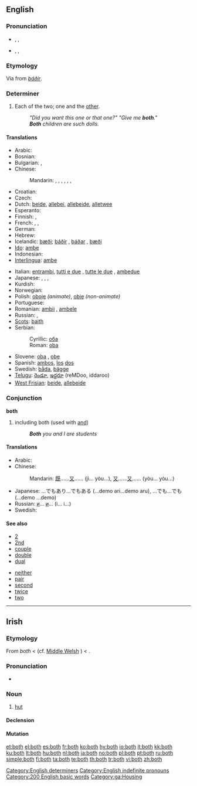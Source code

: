 ==English==

{{rank|thing|set|told|197|both|having|look|heard}}

===Pronunciation===
* {{a|UK}} {{enPR|bōth}}, {{IPA|/bəʊθ/}}, {{SAMPA|/b@UT/}}
*: {{rhymes|əʊθ}}
* {{a|US}} {{enPR|bōth}}, {{IPA|/boʊθ/}}, {{SAMPA|/boUT/}}
*: {{audio|en-us-both.ogg|Audio (US)}}
*: {{rhymes|oʊθ}}

===Etymology===
Via {{etyl|enm}} from {{etyl|non}} ''[[báðir]]''.

===Determiner===
{{en-det}}

# Each of the two; one and the [[other]].
#: ''"Did you want this one or that one?" "Give me '''both'''."''
#: '''''Both''' children are such dolls.''

====Translations====
{{trans-top|each of two; one and the other}}
* Arabic: {{t-|ar|كل|tr=kull|sc=Arab}}
* Bosnian: {{t-|bs|oba|m}}
* Bulgarian: {{t|bg|и двамата|m|sc=Cyrl}},  {{t|bg|и двете|f|sc=Cyrl}}
* Chinese:
*: Mandarin: {{t-|cmn|都|alt=...都|tr=...dōu|sc=Hani|xs=Mandarin}},  {{t|cmn|雙方|sc=Hani|xs=Mandarin}},  {{t-|cmn|双方|tr=shuāngfāng|sc=Hani|xs=Mandarin}},  {{t-|cmn|倆|sc=Hani|xs=Mandarin}},  {{t-|cmn|俩|tr=liǎ|sc=Hani|xs=Mandarin}},  {{t-|cmn|兩|sc=Hani|xs=Mandarin}},  {{t-|cmn|两|tr=liǎng|sc=Hani|xs=Mandarin}}
* Croatian: {{t-|hr|oba|m}}
* Czech: {{t+|cs|oba}}
* Dutch: [[beide]], [[allebei]], [[allebeide]], [[alletwee]]
* Esperanto: {{t-|eo|ambaŭ|xs=Esperanto}}
* Finnish: {{t-|fi|molempi|p|alt=molemmat}}, {{t+|fi|kumpikin|s}}
* French: {{t|fr|les deux|p}},  {{t-|fr|tous les deux|p}},  {{qualifier|unused}} {{t|fr|ambedeux|p}}
* German: {{t+|de|beide}}
* Hebrew: {{t-|he|שני|m|p|sc=Hebr}}
* Icelandic: [[bæði]]; [[báðir]] {{m|p}}, [[báðar]] {{f|p}}, [[bæði]] {{n|p}}
* [[Ido]]: [[ambe]]
* Indonesian: {{t-|id|dua|alt=keduanya|xs=Indonesian}}
* [[Interlingua]]: [[ambe]]
{{trans-mid}}
* Italian: [[entrambi]], [[tutti e due]] {{m}}, [[tutte le due]] {{f}}, [[ambedue]]
* Japanese: {{t|ja|両方|tr=りょうほう, ryōhō|sc=Jpan}},  {{t+|ja|両|alt=両-|tr=りょう, ryō|sc=Jpan}}, {{qualifier|of two people only}} {{t|ja|二人共|tr=ふたりとも, futari-tomo|sc=Jpan}},  {{t+|ja|双方|tr=そうほう, sōhō|sc=Jpan}}
* Kurdish: {{ku-Arab|[[هه‌ردو]]}}
* Norwegian: {{t+|no|begge}}
* Polish: [[oboje]] {{m}} ''(animate)'', [[obie]] {{m|f|n}} ''(non-animate)''
* Portuguese: {{t+|pt|ambos}}
* Romanian: [[ambii]] {{m}}, [[ambele]] {{f}}
* Russian: {{t+|ru|оба|m|n|sc=Cyrl}}, {{t-|ru|обе|f|sc=Cyrl}}
* [[Scots]]: [[baith]]
* Serbian:
*: Cyrillic: [[оба]] {{m}}
*: Roman: [[oba]] {{m}}
* Slovene: [[oba]] {{m}}, [[obe]] {{f}}
* Spanish: [[ambos]], [[el|los]] [[dos]]
* Swedish: [[båda]], [[bägge]]
* [[Telugu]]: [[రెండూ]], [[ఇద్దరూ]] (reMDoo, iddaroo)
* [[West Frisian]]: [[beide]], [[allebeide]]
{{trans-bottom}}

===Conjunction===
'''both'''

# including both (used with [[and]])
#: '''''Both''' you and I are students''

====Translations====
{{trans-top|both...and...}}
* Arabic: {{t|ar|كلا... و...|tr=kalaa... wa...|sc=Arab}}
* Chinese:
*: Mandarin: [[既]]……[[又]]…… (jì... yòu...), [[又]]……[[又]]…… (yòu... yòu...)
{{trans-mid}}
* Japanese: …でもあり…でもある (...demo ari...demo aru), …でも…でも (...demo ...demo)
* Russian: [[и]]... [[и]]... (i... i...)
* Swedish: {{t|sv|både...och...}}
{{trans-bottom}}

====See also====
{{top2}}
* [[2]]
* [[2nd]]
* [[couple]]
* [[double]]
* [[dual]]
{{mid2}}
* [[neither]]
* [[pair]]
* [[second]]
* [[twice]]
* [[two]]
{{bottom2}}

[[Category:English determiners]]
[[Category:English indefinite pronouns]]

----

==Irish==

===Etymology===
From {{etyl|sga|ga}} ''both'' < {{proto|Celtic|''butā''|lang=ga}} (cf. [[Middle Welsh]] {{term|bot||dwelling|lang=wlm}}) < {{proto|Indo-European|''bhuH-''|to be|lang=ga}}.

===Pronunciation===
* {{IPA|lang=ga|[bˠɔh]|[bˠɔ]}}

===Noun===
{{infl|ga|noun|gender=f}}

# [[hut]]

====Declension====
{{ga-noun-f3|b|oth|otha|othanna}}

====Mutation====
{{ga mut cons|b|oth}}

[[Category:200 English basic words]]
[[Category:ga:Housing]]

[[et:both]]
[[el:both]]
[[es:both]]
[[fr:both]]
[[ko:both]]
[[hy:both]]
[[io:both]]
[[it:both]]
[[kk:both]]
[[ku:both]]
[[lt:both]]
[[hu:both]]
[[nl:both]]
[[ja:both]]
[[no:both]]
[[pl:both]]
[[pt:both]]
[[ru:both]]
[[simple:both]]
[[fi:both]]
[[ta:both]]
[[te:both]]
[[th:both]]
[[tr:both]]
[[vi:both]]
[[zh:both]]